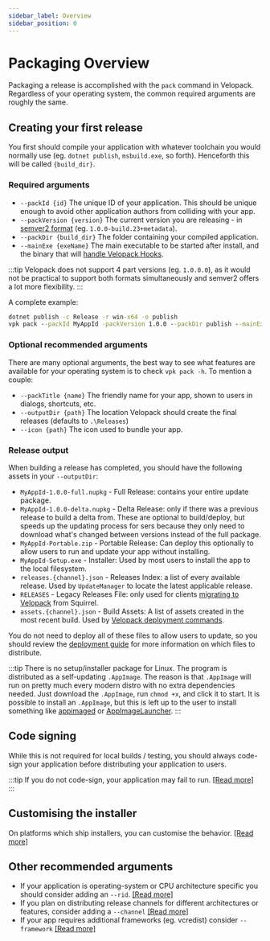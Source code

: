 ```yaml
---
sidebar_label: Overview
sidebar_position: 0
---
```


# Packaging Overview
<AppliesTo all />

Packaging a release is accomplished with the `pack` command in Velopack. Regardless of your operating system, the common required arguments are roughly the same. 

## Creating your first release
You first should compile your application with whatever toolchain you would normally use (eg. `dotnet publish`, `msbuild.exe`, so forth). 
Henceforth this will be called `{build_dir}`.

### Required arguments
- `--packId {id}` The unique ID of your application. This should be unique enough to avoid other application authors from colliding with your app.
- `--packVersion {version}` The current version you are releasing - in [semver2 format](https://semver.org/) (eg. `1.0.0-build.23+metadata`). 
- `--packDir {build_dir}` The folder containing your compiled application.
- `--mainExe {exeName}` The main executable to be started after install, and the binary that will [handle Velopack Hooks](../integrating/overview.mdx).

:::tip
Velopack does not support 4 part versions (eg. `1.0.0.0`), as it would not be practical to support both formats simultaneously and semver2 offers a lot more flexibility.
:::

A complete example:
```cmd
dotnet publish -c Release -r win-x64 -o publish
vpk pack --packId MyAppId -packVersion 1.0.0 --packDir publish --mainExe MyApp.exe
```

### Optional recommended arguments
There are many optional arguments, the best way to see what features are available for your operating system is to check `vpk pack -h`. To mention a couple:
- `--packTitle {name}` The friendly name for your app, shown to users in dialogs, shortcuts, etc.
- `--outputDir {path}` The location Velopack should create the final releases (defaults to `.\Releases`)
- `--icon {path}` The icon used to bundle your app.

### Release output
When building a release has completed, you should have the following assets in your `--outputDir`:
- `MyAppId-1.0.0-full.nupkg` - Full Release: contains your entire update package.
- `MyAppId-1.0.0-delta.nupkg` - Delta Release: only if there was a previous release to build a delta from. These are optional to build/deploy, but speeds up the updating process for sers because they only need to download what's changed between versions instead of the full package.
- `MyAppId-Portable.zip` - Portable Release: Can deploy this optionally to allow users to run and update your app without installing.
- `MyAppId-Setup.exe` - Installer: Used by most users to install the app to the local filesystem.
- `releases.{channel}.json` - Releases Index: a list of every available release. Used by `UpdateManager` to locate the latest applicable release.
- `RELEASES` - Legacy Releases File: only used for clients [migrating to Velopack](../migrating/squirrel.mdx) from Squirrel.
- `assets.{channel}.json` - Build Assets: A list of assets created in the most recent build. Used by [Velopack deployment commands](../distributing/overview.mdx).

You do not need to deploy all of these files to allow users to update, so you should review the [deployment guide](../distributing/overview.mdx) for more information on which files to distribute.

:::tip
There is no setup/installer package for Linux. The program is distributed as a self-updating `.AppImage`. The reason is that `.AppImage` will run on pretty much every modern distro with no extra dependencies needed. Just download the `.AppImage`, run `chmod +x`, and click it to start. It is possible to install an `.AppImage`, but this is left up to the user to install something like [appimaged](https://github.com/probonopd/go-appimage/blob/master/src/appimaged/README.mdx) or [AppImageLauncher](https://github.com/TheAssassin/AppImageLauncher).
:::

## Code signing
While this is not required for local builds / testing, you should always code-sign your application before distributing your application to users. 

:::tip
If you do not code-sign, your application may fail to run. [[Read more]](signing.mdx)
:::

## Customising the installer
On platforms which ship installers, you can customise the behavior. [[Read more]](installer.mdx)

## Other recommended arguments
- If your application is operating-system or CPU architecture specific you should consider adding an `--rid`. [[Read more]](rid.mdx)
- If you plan on distributing release channels for different architectures or features, consider adding a `--channel` [[Read more]](channels.mdx)
- If your app requires additional frameworks (eg. vcredist) consider `--framework` [[Read more]](bootstrapping.mdx)